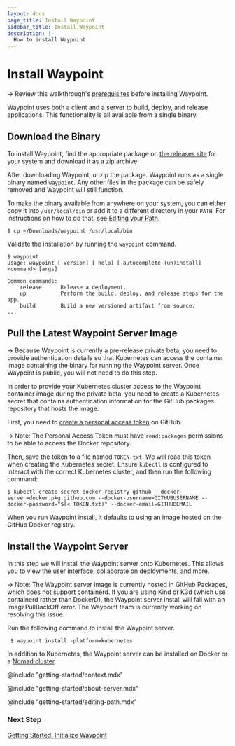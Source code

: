 ```yaml
---
layout: docs
page_title: Install Waypoint
sidebar_title: Install Waypoint
description: |-
  How to install Waypoint
---
```


# Install Waypoint

-> Review this walkthrough's [prerequisites](/docs/getting-started/k8s-example-app/install-prereqs) before installing Waypoint.

Waypoint uses both a client and a server to build, deploy, and release applications. This functionality is all available from a single binary.

## Download the Binary

To install Waypoint, find the appropriate package on [the releases site](https://go.hashi.co/waypoint-beta-binaries)
for your system and download it as a zip archive.

After downloading Waypoint, unzip the package. Waypoint runs as a single binary named `waypoint`. Any other files in the package can be safely removed and Waypoint will still function.

To make the binary available from anywhere on your system, you can either copy it into `/usr/local/bin` or add it to a different directory in your `PATH`. For instructions on how to do that, see [Editing your Path](#path).

```shell-session
$ cp ~/Downloads/waypoint /usr/local/bin
```

Validate the installation by running the `waypoint` command.

```shell-session
$ waypoint
Usage: waypoint [-version] [-help] [-autocomplete-(un)install] <command> [args]

Common commands:
    release      Release a deployment.
    up           Perform the build, deploy, and release steps for the app.
    build        Build a new versioned artifact from source.
...
```

## Pull the Latest Waypoint Server Image

-> Because Waypoint is currently a pre-release private beta, you need to provide authentication details so that Kubernetes can access the container image containing the binary for running the Waypoint server. Once Waypoint is public, you will not need to do this step.

In order to provide your Kubernetes cluster access to the Waypoint container image during the private beta, you need to create a Kubernetes secret that contains authentication information for the GitHub packages repository that hosts the image.

First, you need to [create a personal access token](https://docs.github.com/en/github/authenticating-to-github/creating-a-personal-access-token) on GitHub.

-> Note: The Personal Access Token must have `read:packages` permissions to be able to access the Docker repository.

Then, save the token to a file named `TOKEN.txt`. We will read this token when creating the Kubernetes secret. Ensure `kubectl`
is configured to interact with the correct Kubernetes cluster, and then run the following command:

```shell-session
$ kubectl create secret docker-registry github --docker-server=docker.pkg.github.com --docker-username=GITHUBUSERNAME --docker-password="$(< TOKEN.txt)" --docker-email=GITHUBEMAIL
```

When you run Waypoint install, it defaults to using an image hosted on the GitHub Docker registry.

## Install the Waypoint Server

In this step we will install the Waypoint server onto Kubernetes. This allows you to view the user interface, collaborate on deployments, and more.

-> Note: The Waypoint server image is currently hosted in GitHub Packages, which does not support containerd. If you are using Kind or K3d (which use containerd rather than DockerD), the Waypoint server install will fail with an ImagePullBackOff error. The Waypoint team is currently working on resolving this issue.

Run the following command to install the Waypoint server.

```shell-session
 $ waypoint install -platform=kubernetes
```

In addition to Kubernetes, the Waypoint server can be installed on Docker or a [Nomad cluster](https://nomadproject.io).

@include "getting-started/context.mdx"

@include "getting-started/about-server.mdx"

@include "getting-started/editing-path.mdx"

### Next Step

[Getting Started: Initialize Waypoint](/docs/getting-started/k8s-example-app/init-waypoint)
